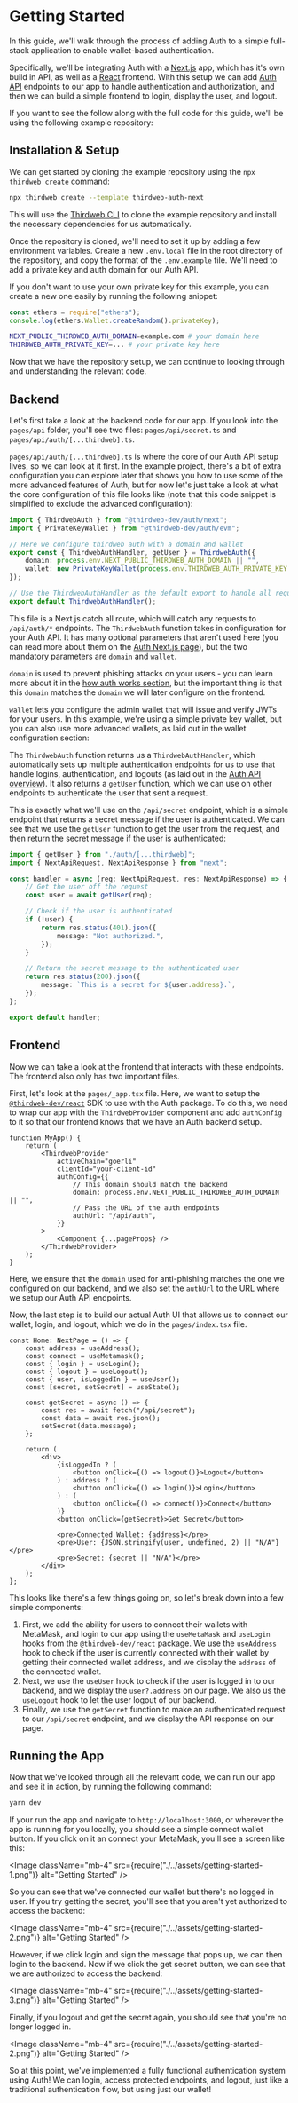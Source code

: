 
# Getting Started

In this guide, we'll walk through the process of adding Auth to a simple full-stack application to enable wallet-based authentication.

Specifically, we'll be integrating Auth with a [Next.js](https://nextjs.org) app, which has it's own build in API, as well as a [React](https://reactjs.org) frontend. With this setup we can add [Auth API](/wallets/auth/hoa-it-works/api) endpoints to our app to handle authentication and authorization, and then we can build a simple frontend to login, display the user, and logout.

If you want to see the follow along with the full code for this guide, we'll be using the following example repository:

<OpenSourceCard
	title="Auth + Next.js Example"
	href="https://github.com/thirdweb-example/thirdweb-auth-next"
	description="A simple example of using Auth with Next.js."
/>

## Installation & Setup

We can get started by cloning the example repository using the `npx thirdweb create` command:

```bash
npx thirdweb create --template thirdweb-auth-next
```

This will use the [Thirdweb CLI](/cli) to clone the example repository and install the necessary dependencies for us automatically.

Once the repository is cloned, we'll need to set it up by adding a few environment variables. Create a new `.env.local` file in the root directory of the repository, and copy the format of the `.env.example` file. We'll need to add a private key and auth domain for our Auth API.

<Callout variant="info" title="Tip">

If you don't want to use your own private key for this example, you can create a new one easily by running the following snippet:

```js
const ethers = require("ethers");
console.log(ethers.Wallet.createRandom().privateKey);
```

</Callout>

```bash title=".env.local"
NEXT_PUBLIC_THIRDWEB_AUTH_DOMAIN=example.com # your domain here
THIRDWEB_AUTH_PRIVATE_KEY=... # your private key here
```

Now that we have the repository setup, we can continue to looking through and understanding the relevant code.

## Backend

Let's first take a look at the backend code for our app. If you look into the `pages/api` folder, you'll see two files: `pages/api/secret.ts` and `pages/api/auth/[...thirdweb].ts`.

`pages/api/auth/[...thirdweb].ts` is where the core of our Auth API setup lives, so we can look at it first. In the example project, there's a bit of extra configuration you can explore later that shows you how to use some of the more advanced features of Auth, but for now let's just take a look at what the core configuration of this file looks like (note that this code snippet is simplified to exclude the advanced configuration):

```ts title="pages/api/auth/[...thirdweb].ts"
import { ThirdwebAuth } from "@thirdweb-dev/auth/next";
import { PrivateKeyWallet } from "@thirdweb-dev/auth/evm";

// Here we configure thirdweb auth with a domain and wallet
export const { ThirdwebAuthHandler, getUser } = ThirdwebAuth({
	domain: process.env.NEXT_PUBLIC_THIRDWEB_AUTH_DOMAIN || "",
	wallet: new PrivateKeyWallet(process.env.THIRDWEB_AUTH_PRIVATE_KEY || ""),
});

// Use the ThirdwebAuthHandler as the default export to handle all requests to /api/auth/*
export default ThirdwebAuthHandler();
```

This file is a Next.js catch all route, which will catch any requests to `/api/auth/*` endpoints. The `ThirdwebAuth` function takes in configuration for your Auth API. It has many optional parameters that aren't used here (you can read more about them on the [Auth Next.js page](/wallets/auth/server-frameworks/next)), but the two mandatory parameters are `domain` and `wallet`.

`domain` is used to prevent phishing attacks on your users - you can learn more about it in the [how auth works section](/wallets/auth/hoa-it-works/siwe), but the important thing is that this `domain` matches the `domain` we will later configure on the frontend.

`wallet` lets you configure the admin wallet that will issue and verify JWTs for your users. In this example, we're using a simple private key wallet, but you can also use more advanced wallets, as laid out in the wallet configuration section:

<CardLink
	label="Wallet Configuration"
	href="/auth/wallet-configuration"
	icon="educate"
/>

The `ThirdwebAuth` function returns us a `ThirdwebAuthHandler`, which automatically sets up multiple authentication endpoints for us to use that handle logins, authentication, and logouts (as laid out in the [Auth API overview](/wallets/auth/hoa-it-works/api)). It also returns a `getUser` function, which we can use on other endpoints to authenticate the user that sent a request.

This is exactly what we'll use on the `/api/secret` endpoint, which is a simple endpoint that returns a secret message if the user is authenticated. We can see that we use the `getUser` function to get the user from the request, and then return the secret message if the user is authenticated:

```ts title="pages/api/secret.ts"
import { getUser } from "./auth/[...thirdweb]";
import { NextApiRequest, NextApiResponse } from "next";

const handler = async (req: NextApiRequest, res: NextApiResponse) => {
	// Get the user off the request
	const user = await getUser(req);

	// Check if the user is authenticated
	if (!user) {
		return res.status(401).json({
			message: "Not authorized.",
		});
	}

	// Return the secret message to the authenticated user
	return res.status(200).json({
		message: `This is a secret for ${user.address}.`,
	});
};

export default handler;
```

## Frontend

Now we can take a look at the frontend that interacts with these endpoints. The frontend also only has two important files.

First, let's look at the `pages/_app.tsx` file. Here, we want to setup the [`@thirdweb-dev/react`](/react) SDK to use with the Auth package. To do this, we need to wrap our app with the `ThirdwebProvider` component and add `authConfig` to it so that our frontend knows that we have an Auth backend setup.

```tsx title="pages/_app.tsx"
function MyApp() {
	return (
		<ThirdwebProvider
			activeChain="goerli"
			clientId="your-client-id"
			authConfig={{
				// This domain should match the backend
				domain: process.env.NEXT_PUBLIC_THIRDWEB_AUTH_DOMAIN || "",
				// Pass the URL of the auth endpoints
				authUrl: "/api/auth",
			}}
		>
			<Component {...pageProps} />
		</ThirdwebProvider>
	);
}
```

Here, we ensure that the `domain` used for anti-phishing matches the one we configured on our backend, and we also set the `authUrl` to the URL where we setup our Auth API endpoints.

Now, the last step is to build our actual Auth UI that allows us to connect our wallet, login, and logout, which we do in the `pages/index.tsx` file.

```tsx title="pages/index.tsx"
const Home: NextPage = () => {
	const address = useAddress();
	const connect = useMetamask();
	const { login } = useLogin();
	const { logout } = useLogout();
	const { user, isLoggedIn } = useUser();
	const [secret, setSecret] = useState();

	const getSecret = async () => {
		const res = await fetch("/api/secret");
		const data = await res.json();
		setSecret(data.message);
	};

	return (
		<div>
			{isLoggedIn ? (
				<button onClick={() => logout()}>Logout</button>
			) : address ? (
				<button onClick={() => login()}>Login</button>
			) : (
				<button onClick={() => connect()}>Connect</button>
			)}
			<button onClick={getSecret}>Get Secret</button>

			<pre>Connected Wallet: {address}</pre>
			<pre>User: {JSON.stringify(user, undefined, 2) || "N/A"}</pre>
			<pre>Secret: {secret || "N/A"}</pre>
		</div>
	);
};
```

This looks like there's a few things going on, so let's break down into a few simple components:

1. First, we add the ability for users to connect their wallets with MetaMask, and login to our app using the `useMetaMask` and `useLogin` hooks from the `@thirdweb-dev/react` package. We use the `useAddress` hook to check if the user is currently connected with their wallet by getting their connected wallet address, and we display the `address` of the connected wallet.
2. Next, we use the `useUser` hook to check if the user is logged in to our backend, and we display the `user?.address` on our page. We also us the `useLogout` hook to let the user logout of our backend.
3. Finally, we use the `getSecret` function to make an authenticated request to our `/api/secret` endpoint, and we display the API response on our page.

## Running the App

Now that we've looked through all the relevant code, we can run our app and see it in action, by running the following command:

```bash npm2yarn
yarn dev
```

If your run the app and navigate to `http://localhost:3000`, or wherever the app is running for you locally, you should see a simple connect wallet button. If you click on it an connect your MetaMask, you'll see a screen like this:

<Image
	className="mb-4"
	src={require("./../assets/getting-started-1.png")}
	alt="Getting Started"
/>

So you can see that we've connected our wallet but there's no logged in user. If you try getting the secret, you'll see that you aren't yet authorized to access the backend:

<Image
	className="mb-4"
	src={require("./../assets/getting-started-2.png")}
	alt="Getting Started"
/>

However, if we click login and sign the message that pops up, we can then login to the backend. Now if we click the get secret button, we can see that we are authorized to access the backend:

<Image
	className="mb-4"
	src={require("./../assets/getting-started-3.png")}
	alt="Getting Started"
/>

Finally, if you logout and get the secret again, you should see that you're no longer logged in.

<Image
	className="mb-4"
	src={require("./../assets/getting-started-2.png")}
	alt="Getting Started"
/>

So at this point, we've implemented a fully functional authentication system using Auth! We can login, access protected endpoints, and logout, just like a traditional authentication flow, but using just our wallet!
